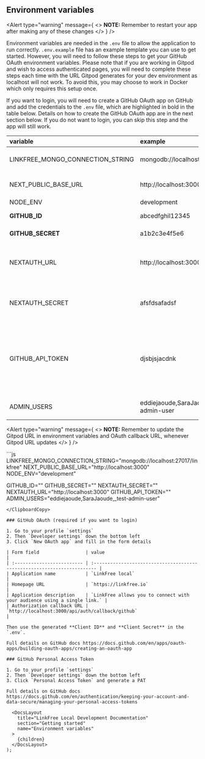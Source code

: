 
## Environment variables

<Alert
  type="warning"
  message={
    <>
      <strong>NOTE: </strong>
      Remember to restart your app after making any of these changes
    </>
  }
/>

Environment variables are needed in the `.env` file to allow the application to run correctly. `.env.example` file has an example template you can use to get started. However, you will need to follow these steps to get your GitHub OAuth environment variables. Please note that if you are working in Gitpod and wish to access authenticated pages, you will need to complete these steps each time with the URL Gitpod generates for your dev environment as localhost will not work. To avoid this, you may choose to work in Docker which only requires this setup once.

If you want to login, you will need to create a GitHub OAuth app on GitHub and add the credentials to the `.env` file, which are highlighted in bold in the table below. Details on how to create the GitHub OAuth app are in the next section below. If you do not want to login, you can skip this step and the app will still work.

| variable                         | example                                  | required | description                                                                                                 |
| :------------------------------- | :--------------------------------------- | :------- | :---------------------------------------------------------------------------------------------------------- |
| LINKFREE_MONGO_CONNECTION_STRING | mongodb://localhost:27017/linkfree       | true     | Database connection string                                                                                  |
| NEXT_PUBLIC_BASE_URL             | http://localhost:3000                    | true     | Hosting URL: localhost:3000 or Gitpod url                                                                   |
| NODE_ENV                         | development                              | true     | -                                                                                                           |
| **GITHUB_ID**                    | abcedfghil12345                          | true     | GitHub OAuth ID                                                                                             |
| **GITHUB_SECRET**                | a1b2c3e4f5e6                             | true     | GitHub OAuth Secret                                                                                         |
| NEXTAUTH_URL                     | http://localhost:3000                    | true     | The url you visit for the app, localhost:3000 or Gitpod url                                                 |
| NEXTAUTH_SECRET                  | afsfdsafadsf                             | true     | Next Auth Secret, this can be any random characters                                                         |
| GITHUB_API_TOKEN                 | djsbjsjacdnk                             | false    | Github Personal Access Token to increase the read rate limit on GitHub's API (requires minimal permissions) |
| ADMIN_USERS                      | eddiejaoude,SaraJaoude,\_test-admin-user | false    | Which users can access the admin section                                                                    |

<Alert
  type="warning"
  message={
    <>
      <strong>NOTE: </strong>
      Remember to update the Gitpod URL in environment variables and OAuth callback
      URL, whenever Gitpod URL updates
    </>
  }
/>

<ClipboardCopy>
```js
LINKFREE_MONGO_CONNECTION_STRING="mongodb://localhost:27017/linkfree"
NEXT_PUBLIC_BASE_URL="http://localhost:3000"
NODE_ENV="development"

GITHUB_ID=""
GITHUB_SECRET=""
NEXTAUTH_SECRET=""
NEXTAUTH_URL="http://localhost:3000"
GITHUB_API_TOKEN=""
ADMIN_USERS="eddiejaoude,SaraJaoude,\_test-admin-user"

```
</ClipboardCopy>

### GitHub OAuth (required if you want to login)

1. Go to your profile `settings`
2. Then `Developer settings` down the bottom left
3. Click `New OAuth app` and fill in the form details

| Form field                 | value                                                                    |
| :------------------------- | :----------------------------------------------------------------------- |
| Application name           | `LinkFree local`                                                         |
| Homepage URL               | `https://linkfree.io`                                                    |
| Application description    | `LinkFree allows you to connect with your audience using a single link.` |
| Authorization callback URL | `http://localhost:3000/api/auth/callback/github`                         |

Then use the generated **Client ID** and **Client Secret** in the `.env`.

Full details on GitHub docs https://docs.github.com/en/apps/oauth-apps/building-oauth-apps/creating-an-oauth-app

### GitHub Personal Access Token

1. Go to your profile `settings`
2. Then `Developer settings` down the bottom left
3. Click `Personal Access Token` and generate a PAT

Full details on GitHub docs https://docs.github.com/en/authentication/keeping-your-account-and-data-secure/managing-your-personal-access-tokens

  <DocsLayout
    title="LinkFree Local Development Documentation"
    section="Getting started"
    name="Environment variables"
  >
    {children}
  </DocsLayout>
);

```
